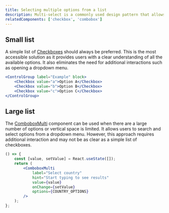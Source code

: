 ```yaml
---
title: Selecting multiple options from a list
description: Multi-select is a commonly used design pattern that allows users to select multiple options from a list. This pattern is used in various contexts such as search filters, form fields, and more.
relatedComponents: ['checkbox', 'combobox']
---
```


## Small list

A simple list of [Checkboxes](/components/checkbox) should always be preferred. This is the most accessible solution as it provides users with a clear understanding of all the available options. It also eliminates the need for additional interactions such as opening a dropdown menu.

```jsx live
<ControlGroup label="Example" block>
	<Checkbox value="a">Option A</Checkbox>
	<Checkbox value="b">Option B</Checkbox>
	<Checkbox value="c">Option C</Checkbox>
</ControlGroup>
```

## Large list

The [ComboboxMulti](/components/combobox) component can be used when there are a large number of options or vertical space is limited. It allows users to search and select options from a dropdown menu. However, this approach requires additional interaction and may not be as clear as a simple list of checkboxes.

```jsx live
() => {
	const [value, setValue] = React.useState([]);
	return (
		<ComboboxMulti
			label="Select country"
			hint="Start typing to see results"
			value={value}
			onChange={setValue}
			options={COUNTRY_OPTIONS}
		/>
	);
};
```
